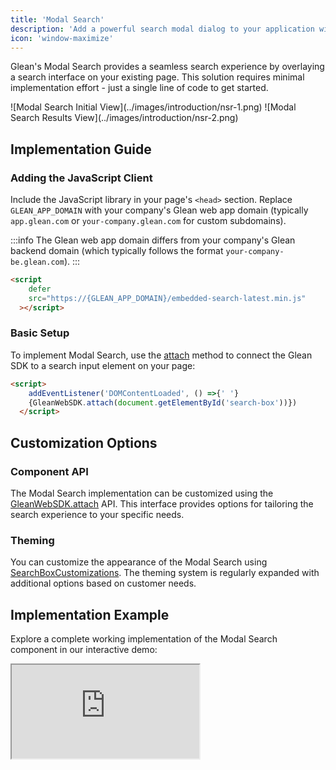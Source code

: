 ```yaml
---
title: 'Modal Search'
description: 'Add a powerful search modal dialog to your application with minimal code integration'
icon: 'window-maximize'
---
```




Glean's Modal Search provides a seamless search experience by overlaying a search interface on your existing page. This solution requires minimal implementation effort - just a single line of code to get started.

<Frame>
  ![Modal Search Initial View](../images/introduction/nsr-1.png)
</Frame>

<Frame>
  ![Modal Search Results View](../images/introduction/nsr-2.png)
</Frame>

## Implementation Guide

### Adding the JavaScript Client

Include the JavaScript library in your page's `<head>` section. Replace `GLEAN_APP_DOMAIN` with your company's Glean web app domain (typically `app.glean.com` or `your-company.glean.com` for custom subdomains).

:::info
  The Glean web app domain differs from your company's Glean backend domain
  (which typically follows the format `your-company-be.glean.com`).
:::

<Tabs>
<TabItem value="html" label="HTML">

```html
<script
    defer
    src="https://{GLEAN_APP_DOMAIN}/embedded-search-latest.min.js"
  ></script>
```

</TabItem>
</Tabs>

### Basic Setup

To implement Modal Search, use the [attach](https://app.glean.com/meta/browser_api/interfaces/GleanWebSDK.html#attach) method to connect the Glean SDK to a search input element on your page:

<Tabs>
<TabItem value="implementation" label="Implementation">

```html
<script>
    addEventListener('DOMContentLoaded', () =>{' '}
    {GleanWebSDK.attach(document.getElementById('search-box'))})
  </script>
```

</TabItem>
</Tabs>

## Customization Options

### Component API

The Modal Search implementation can be customized using the [GleanWebSDK.attach](https://app.glean.com/meta/browser_api/interfaces/GleanWebSDK.html#attach) API. This interface provides options for tailoring the search experience to your specific needs.

### Theming

You can customize the appearance of the Modal Search using [SearchBoxCustomizations](https://app.glean.com/meta/browser_api/interfaces/SearchBoxCustomizations.html). The theming system is regularly expanded with additional options based on customer needs.

## Implementation Example

Explore a complete working implementation of the Modal Search component in our interactive demo:

<Frame>
  <iframe
    src="https://codepen.io/GleanWork/embed/VwWJOjZ?default-tab=js%2Cresult&editable=true"
    style={{ width: '100%', height: '500px' }}
    title="Modal Search | Glean"
  />
</Frame>
